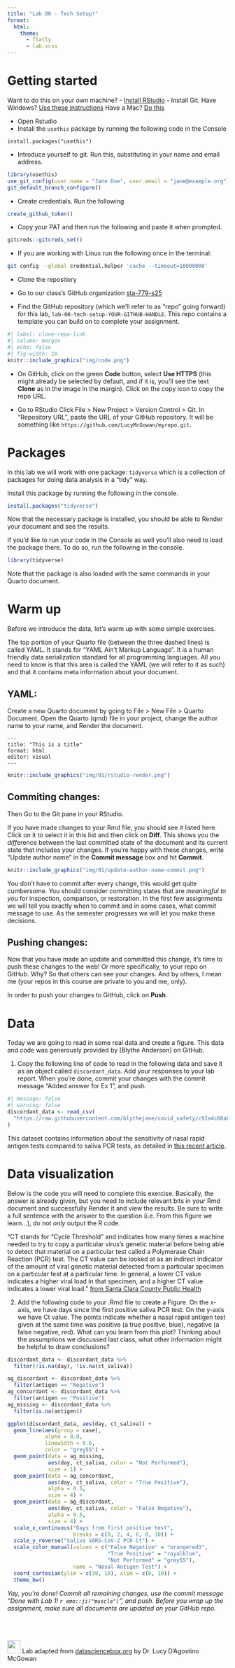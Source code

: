 ```yaml
---
title: "Lab 00 - Tech Setup!"
format: 
  html:
    theme:
      - flatly
      - lab.scss
---
```


# Getting started

::: column-margin
Want to do this on your own machine?
- [Install RStudio](https://www.rstudio.com/products/rstudio/download/#download)
- Install Git. Have Windows? [Use these instructions](https://happygitwithr.com/install-git.html#install-git-windows) Have a Mac? [Do this](https://happygitwithr.com/install-git.html#macos)
:::

- Open Rstudio
- Install the `usethis` package by running the following code in the Console

```
install.packages("usethis")
```

- Introduce yourself to git. Run this, substituting in your name and email address.

```r
library(usethis)
use_git_config(user.name = "Jane Doe", user.email = "jane@example.org")
git_default_branch_configure()
```

- Create credentials. Run the following

```r
create_github_token()
```

- Copy your PAT and then run the following and paste it when prompted.

```r
gitcreds::gitcreds_set()
```

- If you are working with Linux run the following once in the terminal:

```bash
git config --global credential.helper 'cache --timeout=10000000'
```

- Clone the repository 

- Go to our class's GitHub organization [sta-779-s25](https://github.com/sta-779-s25)
- Find the GitHub repository (which we'll refer to as "repo" going forward) for this lab, `lab-00-tech-setup-YOUR-GITHUB-HANDLE`. This repo contains a template you can build on to complete your assignment.


```r
#| label: clone-repo-link
#| column: margin
#| echo: false
#| fig-width: 10
knitr::include_graphics("img/code.png")
```

- On GitHub, click on the green **Code** button, select **Use HTTPS** (this might already be selected by default, and if it is, you'll see the text **Clone** as in the image in the margin). Click on the copy icon to copy the repo URL.

- Go to RStudio Click File > New Project > Version Control > Git. In "Repository URL", paste the URL of your GitHub repository. It will be something like `https://github.com/LucyMcGowan/myrepo.git`.

# Packages

In this lab we will work with one package: `tidyverse` which is a collection of packages for doing data analysis in a "tidy" way.

Install this package by running the following in the console.

```r
install.packages("tidyverse")
```

Now that the necessary package is installed, you should be able to Render your document and see the results.

If you'd like to run your code in the Console as well you'll also need to load the package there. To do so, run the following in the console. 

```r
library(tidyverse) 
```

Note that the package is also loaded with the same commands in your Quarto document.

# Warm up

Before we introduce the data, let's warm up with some simple exercises. 


::: column-margin
The top portion of your Quarto file (between the three dashed lines) is called YAML. It stands for "YAML Ain't Markup Language". It is a human friendly data serialization standard for all programming languages. All you need to know is that this area is called the YAML (we will refer to it as such) and that it contains meta information about your document.
:::

## YAML: 

Create a new Quarto document by going to File > New File > Quarto Document. Open the Quarto (qmd) file in your project, change the author name to your name, and Render the document.

```
---
title: "This is a title"
format: html
editor: visual
---
```

```r
knitr::include_graphics("img/01/rstudio-render.png")
```

## Commiting changes:

Then Go to the Git pane in your RStudio.

If you have made changes to your Rmd file, you should see it listed here. Click on it to select it in this list and then click on **Diff**. This shows you the *diff*erence between the last committed state of the document and its current state that includes your changes. If you're happy with these changes, write "Update author name" in the **Commit message** box and hit **Commit**.

```r
knitr::include_graphics("img/01/update-author-name-commit.png")
```

You don't have to commit after every change, this would get quite cumbersome. You should consider committing states that are *meaningful to you* for inspection, comparison, or restoration. In the first few assignments we will tell you exactly when to commit and in some cases, what commit message to use. As the semester progresses we will let you make these decisions.

## Pushing changes: 

Now that you have made an update and committed this change, it's time to push these changes to the web! Or more specifically, to your repo on GitHub. Why? So that others can see your changes. And by others, I mean me (your repos in this course are private to you and me, only). 

In order to push your changes to GitHub, click on **Push**. 

# Data

Today we are going to read in some real data and create a figure. This data and code was generously provided by [Blythe Anderson] on GitHub.

1. Copy the following line of code to read in the following data and save it as an object called `discordant_data`. Add your responses to your lab report. When you're done, commit your changes with the commit message "Added answer for Ex 1", and push.

```r
#| message: false
#| warning: false
discordant_data <- read_csv(
  "https://raw.githubusercontent.com/blythejane/covid_safety/c92a4c60a83e67179202fafdf89858c6bafaaa7e/discordant_data.csv"
)
```


::: column-margin
This dataset contains information about the sensitivity of nasal rapid antigen tests compared to saliva PCR tests, as detailed in [this recent article](https://www.medrxiv.org/content/10.1101/2022.01.04.22268770v1).
:::

# Data visualization

Below is the code you will need to complete this exercise. Basically, the answer is already given, but you need to include relevant bits in your Rmd document and successfully Render it and view the results. Be sure to write a full sentence with the answer to the question (i.e. From this figure we learn...), do not _only_ output the R code.


::: column-margin
"CT stands for “Cycle Threshold” and indicates how many times a machine needed to try to copy a particular virus’s genetic material before being able to detect that material on a particular test called a Polymerase Chain Reaction (PCR) test. The CT value can be looked at as an indirect indicator of the amount of viral genetic material detected from a particular specimen on a particular test at a particular time. In general, a lower CT value indicates a higher viral load in that specimen, and a higher CT value indicates a lower viral load." [from Santa Clara County Public Health](https://publichealthproviders.sccgov.org/sites/g/files/exjcpb951/files/Documents/FAQs-CT-values-from-covid-19-PCR-tests.pdf)
:::

2. Add the following code to your .Rmd file to create a Figure. On the x-axis, we have days since the first positive saliva PCR test. On the y-axis we have Ct value. The points indicate whether a nasal rapid antigen test given at the same time was positive (a true positive, blue), negative (a false negative, red). What can you learn from this plot? Thinking about the assumptions we discussed last class, what other information might be helpful to draw conclusions?

```r
discordant_data <- discordant_data %>%
  filter(!is.na(day), !is.na(ct_saliva))

ag_discordant <- discordant_data %>% 
  filter(antigen == "Negative")
ag_concordant <- discordant_data %>% 
  filter(antigen == "Positive")
ag_missing <- discordant_data %>% 
  filter(is.na(antigen))

ggplot(discordant_data, aes(day, ct_saliva)) +
  geom_line(aes(group = case), 
            alpha = 0.8,
            linewidth = 0.6,
            color = "grey55") +
  geom_point(data = ag_missing, 
             aes(day, ct_saliva, color = "Not Performed"),
             size = 1) +
  geom_point(data = ag_concordant,
             aes(day, ct_saliva, color = "True Positive"),
             alpha = 0.5,
             size = 4) +
  geom_point(data = ag_discordant, 
             aes(day, ct_saliva, color = "False Negative"),
             alpha = 0.5,
             size = 4) +
  scale_x_continuous("Days from first positive test",
                     breaks = c(0, 2, 4, 6, 8, 10)) +
  scale_y_reverse("Saliva SARS-CoV-2 PCR Ct") +
  scale_color_manual(values = c("False Negative" = "orangered3", 
                                "True Positive" = "royalblue",
                                "Not Performed" = "grey55"),
                     name = "Nasal Antigen Test") +
  coord_cartesian(ylim = c(38, 10), xlim = c(0, 10)) + 
  theme_bw() 
```



*Yay, you're done! Commit all remaining changes, use the commit message "Done with Lab 1! `r emo::ji("muscle")`", and push. Before you wrap up the assignment, make sure all documents are updated on your GitHub repo.*


<br><br><br>
<img src = "img/dsbox-logo.png" width = "30"> </img> Lab adapted from <a href="https://datasciencebox.org" target="_blank">datasciencebox.org</a> by Dr. Lucy D'Agostino McGowan



